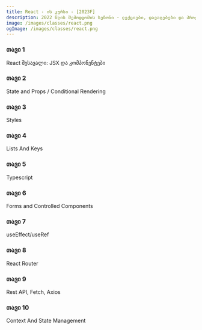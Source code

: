```yaml
---
title: React - ის კურსი - [2023F]
description: 2022 წლის შემოდგომის სეზონი - ლექციები, დავალებები და პროექტები.
image: /images/classes/react.png
ogImage: /images/classes/react.png
---
```


<div className="grid sm:grid-cols-1 gap-4 mt-6">

<Card href="/classes/react/2023f/week-1">

### თავი 1

React შესავალი: JSX და კომპონენტები

</Card>

<Card href="/classes/react/2023f/week-2">

### თავი 2

State and Props / Conditional Rendering

</Card>

<Card href="/classes/react/2023f/week-3">

### თავი 3

Styles

</Card>




<Card href="/classes/react/2023f/week-4">

### თავი 4

Lists And Keys

</Card>

<Card href="/classes/react/2023f/week-5">

### თავი 5

Typescript

</Card>

<Card href="/classes/react/2023f/week-6">

### თავი 6

Forms and Controlled Components

</Card>

<Card href="/classes/react/2023f/week-7">

### თავი 7

useEffect/useRef

</Card>

<Card href="/classes/react/2023f/week-8">

### თავი 8

React Router

</Card>

<Card href="/classes/react/2023f/week-9">

### თავი 9

Rest API, Fetch, Axios

</Card>

<Card href="/classes/react/2023f/week-10">

### თავი 10

Context And State Management

</Card>
</div>

